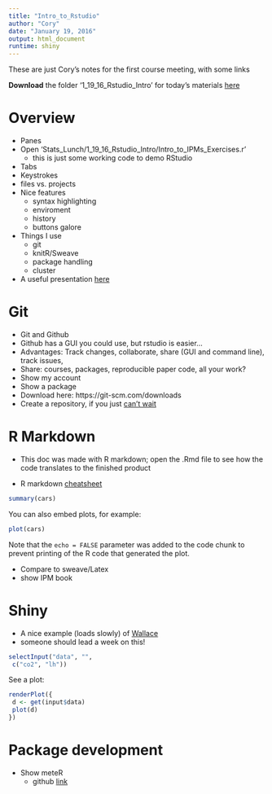```yaml
---
title: "Intro_to_Rstudio"
author: "Cory"
date: "January 19, 2016"
output: html_document
runtime: shiny
---
```

These  are just Cory's notes for the first course meeting, with some links

**Download** the folder '1_19_16_Rstudio_Intro' for today's materials [here](https://github.com/cmerow/Stats_Lunch/tree/master/)

# Overview

* Panes
* Open 'Stats_Lunch/1_19_16_Rstudio_Intro/Intro_to_IPMs_Exercises.r'
    + this is just some working code to demo RStudio
* Tabs
* Keystrokes
* files vs. projects
* Nice features
    + syntax highlighting
    + enviroment
    + history
    + buttons galore
* Things I use
    + git
    + knitR/Sweave
    + package handling
    + cluster
* A useful presentation [here](http://dss.princeton.edu/training/RStudio101.pdf)

# Git
* Git and Github
* Github has a GUI you could use, but rstudio is easier...
* Advantages: Track changes, collaborate, share (GUI and command line), track issues, 
* Share: courses, packages, reproducible paper code, all your work?
* Show my account
* Show a package
* Download here: https://git-scm.com/downloads
* Create a repository, if you just [can't wait](https://help.github.com/articles/create-a-repo/)

# R Markdown
* This doc was made with R markdown; open the .Rmd file to see how the code translates to the finished product

* R markdown [cheatsheet](https://www.rstudio.com/wp-content/uploads/2015/02/rmarkdown-cheatsheet.pdf)

```r
summary(cars)
```
You can also embed plots, for example:

```r
plot(cars)
```

Note that the `echo = FALSE` parameter was added to the code chunk to prevent printing of the R code that generated the plot.

* Compare to sweave/Latex
* show IPM book

# Shiny
* A nice example (loads slowly) of [Wallace](http://protea.eeb.uconn.edu:3838/wallace2/)
* someone should lead a week on this!

```r
selectInput("data", "",
 c("co2", "lh"))
```
See a plot:
```r
renderPlot({
 d <- get(input$data)
 plot(d)
})
```

# Package development

* Show meteR
    + github [link](https://github.com/cmerow/meteR)








